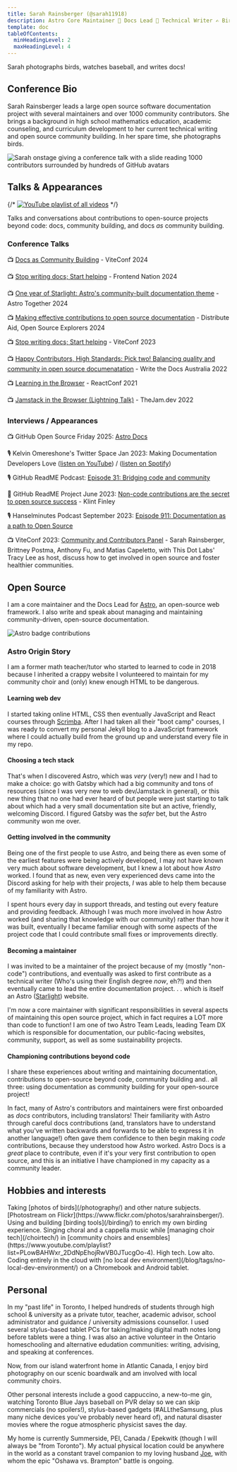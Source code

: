 ```yaml
---
title: Sarah Rainsberger (@sarah11918)
description: Astro Core Maintainer 🚀 Docs Lead 📑 Technical Writer ✍️ Bird Photographer 🐦
template: doc
tableOfContents:
  minHeadingLevel: 2
  maxHeadingLevel: 4
---
```


Sarah photographs birds, watches baseball, and writes docs!

## Conference Bio

Sarah Rainsberger leads a large open source software documentation project with several maintainers and over 1000 community contributors. She brings a background in high school mathematics education, academic counseling, and curriculum development to her current technical writing and open source community building. In her spare time, she photographs birds. 

![Sarah onstage giving a conference talk with a slide reading 1000 contributors surrounded by hundreds of GitHub avatars](../../assets/keynote-1000.png)

## Talks & Appearances
{/* 
[![YouTube playlist of all videos](https://img.shields.io/badge/playlist_of_all_videos-YouTube-FF0000?style=for-the-badge&logo=youtube&logoColor=white)](https://youtube.com/playlist?list=PLowBAHWxr_2DgiS5maPN2wg96dmKho_yC&si=_ckXtTot6ApGcoMk) */}

Talks and conversations about contributions to open-source projects beyond code: docs, community building, and docs *as* community building.

<LinkCard title="YouTube playlist of talks" href="https://youtube.com/playlist?list=PLowBAHWxr_2DgiS5maPN2wg96dmKho_yC&si=_ckXtTot6ApGcoMk" />


### Conference Talks

📺 [Docs as Community Building](https://www.youtube.com/watch?v=MK4s-P3kqyA) - ViteConf 2024

📺 [Stop writing docs; Start helping](https://www.youtube.com/watch?v=TvWxf13eDwY&list=PLowBAHWxr_2DgiS5maPN2wg96dmKho_yC&index=2) - Frontend Nation 2024

📺 [One year of Starlight: Astro's community-built documentation theme](https://www.youtube.com/watch?v=j8K-ESJF814&list=PLowBAHWxr_2DgiS5maPN2wg96dmKho_yC&index=4) - Astro Together 2024

📺 [Making effective contributions to open source documentation](https://www.youtube.com/watch?v=abw7-BfApMk) - Distribute Aid, Open Source Explorers 2024

📺 [Stop writing docs; Start helping](https://www.youtube.com/watch?v=jcpkVJr-rUw&list=PLqGQbXn_GDmkOsHI7-Wrbv1GgAA4tJZhg&index=26) - ViteConf 2023

📺 [Happy Contributors, High Standards: Pick two! Balancing quality and community in open source documenatation](https://www.youtube.com/watch?v=emgFALmCyrY&list=PLZAeFn6dfHpktOcWn5mQNOx5gYo6O7TR6&index=6) - Write the Docs Australia 2022

📺 [Learning in the Browser](https://www.youtube.com/watch?v=5X-WEQflCL0&list=PLNG_1j3cPCaZZ7etkzWA7JfdmKWT0pMsa&index=9) - ReactConf 2021

📺 [Jamstack in the Browser (Lightning Talk)](https://www.youtube.com/watch?v=tmKlWSIJbuo) - TheJam.dev 2022

### Interviews / Appearances

📺 GitHub Open Source Friday 2025: [Astro Docs](https://www.youtube.com/watch?v=3cJgXfy5Pmg)

🎙️ Kelvin Omereshone's Twitter Space Jan 2023: Making Documentation Developers Love ([listen on YouTube](https://www.youtube.com/watch?v=YW4IfoJM30g)) / ([listen on Spotify](https://open.spotify.com/episode/5QYkgKtsneWhUAebPahIRJ?si=bfTpykAZRLWVBE3wvQiuzQ))

🎙️ GitHub ReadME Podcast: [Episode 31: Bridging code and community](https://github.com/readme/podcast/code-and-community)

📰 GitHub ReadME Project June 2023: [Non-code contributions are the secret to open source success](https://github.com/readme/featured/open-source-non-code-contributions) - Klint Finley

🎙️ Hanselminutes Podcast September 2023: [Episode 911: Documentation as a path to Open Source](https://www.hanselminutes.com/911/documentation-as-a-path-to-open-source-with-sarah-rainsberger)

📺 ViteConf 2023: [Community and Contributors Panel](https://www.youtube.com/watch?v=rqB7hy5lcmc&list=PLqGQbXn_GDmkOsHI7-Wrbv1GgAA4tJZhg&index=29) - Sarah Rainsberger, Brittney Postma, Anthony Fu, and Matias Capeletto, with This Dot Labs' Tracy Lee as host, discuss how to get involved in open source and foster healthier communities.


## Open Source

I am a core maintainer and the Docs Lead for [Astro](https://astro.build), an open-source web framework. I also write and speak about managing and maintaining community-driven, open-source documentation.

![Astro badge contributions](https://astro.badg.es/v1/contributor/sarah11918.svg)

### Astro Origin Story

I am a former math teacher/tutor who started to learned to code in 2018 because I inherited a crappy website I volunteered to maintain for my community choir and (only) knew enough HTML to be dangerous.

#### Learning web dev

I started taking online HTML, CSS then eventually JavaScript and React courses through [Scrimba](https://scrimba.com). After I had taken all their "boot camp" courses, I was ready to convert my personal Jekyll blog to a JavaScript framework where I could actually build from the ground up and understand every file in my repo.

#### Choosing a tech stack

That's when I discovered Astro, which was *very* (very!) new and I had to make a choice: go with Gatsby which had a big community and tons of resources (since I was very new to web dev/Jamstack in general), or this new thing that no one had ever heard of but people were just starting to talk about which had a very small documentation site but an active, friendly, welcoming Discord. I figured Gatsby was the *safer* bet, but the Astro community won me over. 

#### Getting involved in the community

Being one of the first people to use Astro, and being there as even some of the earliest features were being actively developed, I may not have known very much about software development, but I knew a lot about how *Astro* worked. I found that as new, even very experienced devs came into the Discord asking for help with their projects, *I* was able to help them because of my familiarity with Astro.

I spent hours every day in support threads, and testing out every feature and providing feedback. Although I was much more involved in how Astro worked (and sharing that knowledge with our community) rather than how it was built, eventually I became familiar enough with some aspects of the project code that I could contribute small fixes or improvements directly.

#### Becoming a maintainer

I was invited to be a maintainer of the project because of my (mostly "non-code") contributions, and eventually was asked to first contribute as a technical writer (Who's using their English degree *now*, eh?!) and then eventually came to lead the entire documentation project. . . which is itself an Astro ([Starlight](https://starlight.astro.build/)) website.

I'm now a core maintainer with significant responsibilities in several aspects of maintaining this open source project, which in fact requires a LOT more than code to function! I am one of two Astro Team Leads, leading Team DX which is responsible for documentation, our public-facing websites, community, support, as well as some sustainability projects.

#### Championing contributions beyond code

I share these experiences about writing and maintaining documentation, contributions to open-source beyond code, community building and.. all three: using documentation as community building for your open-source project!

In fact, many of Astro's contributors and maintainers were first onboarded as *docs* contributors, including translators! Their familiarity with Astro through careful docs contributions (and, translators have to understand what you've written backwards and forwards to be able to express it in another language!) often gave them confidence to then begin making *code* contributions, because they understood how Astro worked. Astro Docs is a *great* place to contribute, even if it's your very first contribution to open source, and this is an initiative I have championed in my capacity as a community leader.

## Hobbies and interests

<CardGrid>
	<Card title="Nature Photography" icon="instagram">
	Taking [photos of birds](/photography/) and other nature subjects. [Photostream on Flickr](https://www.flickr.com/photos/sarahrainsberger/).
	</Card>
	<Card title="sBirb" icon="twitter">
	Using and building [birding tools](/birding/) to enrich my own birding experience.
	</Card>
  <Card title="Vocal music" icon="seti:audio">
		Singing choral and a cappella music while [managing choir tech](/choirtech/) in [community choirs and ensembles](https://www.youtube.com/playlist?list=PLowBAHWxr_2DdNpEhojRwVB0JTucgOo-4). High tech. Low alto.
	</Card>
	<Card title="Cloud-based development" icon="laptop">
		Coding entirely in the cloud with [no local dev environment](/blog/tags/no-local-dev-environment/) on a Chromebook and Android tablet.
	</Card>
</CardGrid>

## Personal

In my "past life" in Toronto, I helped hundreds of students through high school & university as a private tutor, teacher, academic advisor, school administrator and guidance / university admissions counsellor. I used several stylus-based tablet PCs for taking/making digital math notes long before tablets were a thing. I was also an active volunteer in the Ontario homeschooling and alternative edudation communities: writing, advising, and speaking at conferences.

Now, from our island waterfront home in Atlantic Canada, I enjoy bird photography on our scenic boardwalk and am involved with local community choirs.

Other personal interests include a good cappuccino, a new-to-me gin, watching Toronto Blue Jays baseball on PVR delay so we can skip commercials (no spoilers!), stylus-based gadgets (#ALLtheSamsung, plus many niche devices you've probably never heard of), and natural disaster movies where the rogue atmospheric physicist saves the day.

My home is currently Summerside, PEI, Canada / Epekwitk (though I will always be "from Toronto"). My actual physical location could be anywhere in the world as a constant travel companion to my loving husband [Joe](https://www.jbrains.ca/), with whom the epic "Oshawa vs. Brampton" battle is ongoing.



